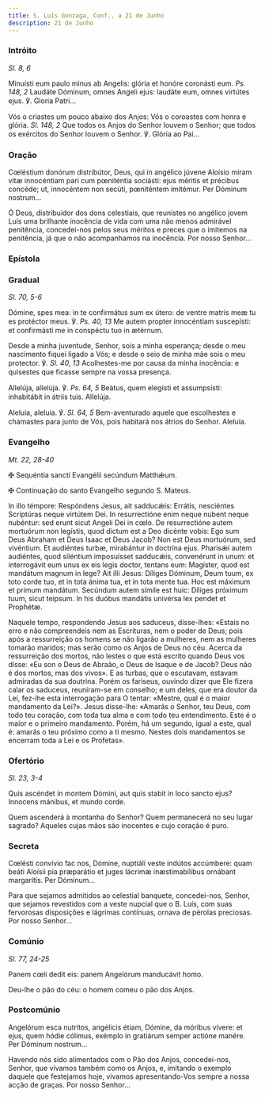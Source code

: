 ```yaml
---
title: S. Luís Gonzaga, Conf., a 21 de Junho
description: 21 de Junho
---
```


### Intróito

<em>Sl. 8, 6</em>

<div class="side-by-side not-content">

Minuísti eum paulo minus ab Angelis: glória et honóre coronásti eum. <em>Ps. 148, 2</em> Laudáte Dóminum, omnes Angeli ejus: laudáte eum, omnes virtútes ejus. ℣. Gloria Patri...

Vós o criastes um pouco abaixo dos Anjos: Vós o coroastes com honra e glória. <em>Sl. 148, 2</em> Que todos os Anjos do Senhor louvem o Senhor; que todos os exércitos do Senhor louvem o Senhor. ℣. Glória ao Pai...

</div>

### Oração

<div class="side-by-side not-content">

Cœléstium donórum distribútor, Deus, qui in angélico júvene Aloísio miram vitæ innocéntiam pari cum pœniténtia sociásti: ejus méritis et précibus concéde; ut, innocéntem non secúti, pœniténtem imitémur. Per Dóminum nostrum...

Ó Deus, distribuidor dos dons celestiais, que reunistes no angélico jovem Luís uma brilhante inocência de vida com uma não menos admirável penitência, concedei-nos pelos seus méritos e preces que o imitemos na penitência, já que o não acompanhamos na inocência. Por nosso Senhor...

</div>

### Epístola


<LinkCard
  href="/missal/comum/14confessoresnaopontifices1#epístola"
  title="Confessores não Pontífices - Missa Os justi"
/>

### Gradual

<em>Sl. 70, 5-6</em>

<div class="side-by-side not-content">

Dómine, spes mea: in te confirmátus sum ex útero: de ventre matris meæ tu es protéctor meus. ℣. <em>Ps. 40, 13</em> Me autem propter innocéntiam suscepísti: et confirmásti me in conspéctu tuo in ætérnum.

Desde a minha juventude, Senhor, sois a minha esperança; desde o meu nascimento fiquei ligado a Vós; e desde o seio de minha mãe sois o meu protector. ℣. <em>Sl. 40, 13</em> Acolhestes-me por causa da minha inocência: e quisestes que ficasse sempre na vossa presença.

Allelúja, allelúja. ℣. <em>Ps. 64, 5</em> Beátus, quem elegísti et assumpsísti: inhabitábit in átriis tuis. Allelúja.

Aleluia, aleluia. ℣. <em>Sl. 64, 5</em> Bem-aventurado aquele que escolhestes e chamastes para junto de Vós, pois habitará nos átrios do Senhor. Aleluia.

</div>

### Evangelho

<em>Mt. 22, 28-40</em>

<div class="side-by-side not-content">

<span class="cross text-red-500">✠</span> Sequéntia sancti Evangélii secúndum Matthǽum.

<span class="cross text-red-500">✠</span> Continuação do santo Evangelho segundo S. Mateus.

In illo témpore: Respóndens Jesus, ait sadducǽis: Errátis, nesciéntes Scriptúras neque virtútem Dei. In resurrectióne enim neque nubent neque nubéntur: sed erunt sicut Angeli Dei in cœlo. De resurrectióne autem mortuórum non legístis, quod dictum est a Deo dicénte vobis: Ego sum Deus Abraham et Deus Isaac et Deus Jacob? Non est Deus mortuórum, sed vivéntium. Et audiéntes turbæ, mirabántur in doctrína ejus. Pharisǽi autem audiéntes, quod siléntium imposuísset sadducǽis, convenérunt in unum: et interrogávit eum unus ex eis legis doctor, tentans eum: Magíster, quod est mandátum magnum in lege? Ait illi Jesus: Díliges Dóminum, Deum tuum, ex toto corde tuo, et in tota ánima tua, et in tota mente tua. Hoc est máximum et primum mandátum. Secúndum autem símile est huic: Díliges próximum tuum, sicut teípsum. In his duóbus mandátis univérsa lex pendet et Prophétæ.

Naquele tempo, respondendo Jesus aos saduceus, disse-lhes: «Estais no erro e não compreendeis nem as Escrituras, nem o poder de Deus; pois após a ressurreição os homens se não ligarão a mulheres, nem as mulheres tomarão maridos; mas serão como os Anjos de Deus no céu. Acerca da ressurreição dos mortos, não lestes o que está escrito quando Deus vos disse: «Eu son o Deus de Abraão, o Deus de Isaque e de Jacob? Deus não é dos mortos, mas dos vivos». E as turbas, que o escutavam, estavam admiradas da sua doutrina. Porém os fariseus, ouvindo dizer que Ele fizera calar os saduceus, reuniram-se em conselho; e um deles, que era doutor da Lei, fez-lhe esta interrogação para O tentar: «Mestre, qual é o maior mandamento da Lei?». Jesus disse-lhe: «Amarás o Senhor, teu Deus, com todo teu coração, com toda tua alma e com todo teu entendimento. Este é o maior e o primeiro mandamento. Porém, há um segundo, igual a este, qual é: amarás o teu próximo como a ti mesmo. Nestes dois mandamentos se encerram toda a Lei e os Profetas».

</div>

### Ofertório

<em>Sl. 23, 3-4</em>

<div class="side-by-side not-content">

Quis ascéndet in montem Dómini, aut quis stabit in loco sancto ejus? Innocens mánibus, et mundo corde.

Quem ascenderá à montanha do Senhor? Quem permanecerá no seu lugar sagrado? Aqueles cujas mãos são inocentes e cujo coração é puro.

</div>

### Secreta

<div class="side-by-side not-content">

Cœlésti convívio fac nos, Dómine, nuptiáli veste indútos accúmbere: quam beáti Aloísii pia præparátio et juges lácrimæ inæstimabílibus ornábant margarítis. Per Dóminum...

Para que sejamos admitidos ao celestial banquete, concedei-nos, Senhor, que sejamos revestidos com a veste nupcial que o B. Luís, com suas fervorosas disposições e lágrimas contínuas, ornava de pérolas preciosas. Por nosso Senhor...

</div>

### Comúnio

<em>Sl. 77, 24-25</em>

<div class="side-by-side not-content">

Panem cœli dedit eis: panem Angelórum manducávit homo.

Deu-lhe o pão do céu: o homem comeu o pão dos Anjos.

</div>

### Postcomúnio

<div class="side-by-side not-content">

Angelórum esca nutrítos, angélicis étiam, Dómine, da móribus vívere: et ejus, quem hódie cólimus, exémplo in gratiárum semper actióne manére. Per Dóminum nostrum...

Havendo nós sido alimentados com o Pão dos Anjos, concedei-nos, Senhor, que vivamos também como os Anjos, e, imitando o exemplo daquele que festejamos hoje, vivamos apresentando-Vos sempre a nossa acção de graças. Por nosso Senhor...

</div>
